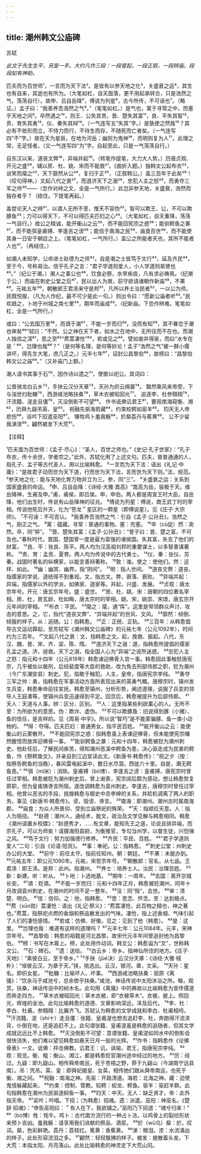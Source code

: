 ```yaml
---
---
---
```

title: 潮州韩文公庙碑
---



苏轼

*此文于先生生平，另是一手。大约凡作三段：一段冒起，一段正叙，一段辨庙。段段如有神助。*

匹夫而为百世师¹，一言而为天下法²。是皆有以参天地之化³，关盛衰之运⁴，其生也有自来，其逝也有所为。（大笔如杠，自天面落，更不用起承转合，只是浩然之气，荡荡自行）。故申、吕自岳降⁵，傅说为列星⁶，古今所传，不可诬也⁷。（略证。）孟子曰：“我善养吾浩然之气⁸。”（笔笔如杠。）是气也，寓于寻常之中，而塞乎天地之间⁹。卒然遇之¹⁰，则王、公失其贵，晋、楚失其富¹¹，良、平失其智¹²，贲、育失其勇¹³，仪、秦失其辩¹⁴。（一气连写五“失其”字。）是孰使之然哉¹⁵？其必有不依形而立，不恃力而行，不待生而存，不随死而亡者矣。（一气连写四“不”字。）故在天为星辰，在地为河岳；幽则为鬼神¹⁶，而明则复为人¹⁷。此理之常，无足怪者。（又一气连写四“为”字。自起至此，只是一气荡荡自行。）

自东汉以来，道丧文弊¹⁸，异端并起¹⁹。（转笔作提笔，大力大人势。）历唐贞观、开元之盛²⁰，辅以房、杜、姚、宋而不能救²¹。《曲折入题。）独韩文公起布衣²²，谈笑而麾之²³，天下靡然从公²⁴，复归于正²⁵，（正叙韩公。）盖三百年于此矣²⁶！（叹句得神。）文起八代之衰²⁷，而道济天下之溺²⁸，忠犯人主之怒²⁹，而勇夺三军之帅³⁰——（忽作对峙之文，全是一气所行。）此岂非参天地，关盛衰，浩然而独存者乎？（结住。下提笔再起。）

盖尝论天人之辨³¹，以谓人无所不至，惟天不容伪³²。智可以欺王、公，不可以欺豚鱼³³；力可以得天下，不可以得匹夫匹妇之心³⁴。（大笔如杠，自天重降，荡荡一气自行。）故公之精诚，能开衡山之云³⁵，而不能回宪宗之惑³⁶；能驯鳄鱼之暴³⁷，而不能弭皇甫镈、李逢吉之谤³⁸；能信于南海之民³⁹，庙食百世⁴⁰，而不能使其身一日安于朝廷之上。（笔笔如杠，一气所行。）盖公之所能者天也，其所不能者人也⁴¹。（再结住。）

如潮人未知学，公命进士赵德为之师⁴²。自是潮之士皆笃于文行⁴³，延及齐民⁴⁴，至于今，号称易治。信乎孔子之言：“君子学道则爱人，小人学道则易使也⁴⁵。”（纪公于潮。）潮人之事公也⁴⁶，饮食必祭，水旱疾疫，凡有求必祷焉。（纪潮于公。）而庙在刺史公堂之后⁴⁷，民以出人为艰，前守欲请诸朝作新庙⁴⁸，不果⁴⁹。元祐五年⁵⁰，朝散郎王君涤来守是邦⁵¹，凡所以养士治民者⁵²，一以公为师。民既悦服，（凡为人作纪，最不可少是此一句。）则出令曰：“愿新公庙者听⁵³。”民欢趋之，卜地于州城之南七里⁵⁴，期年而庙成⁵⁵。（纪新庙。下忽作辨难。笔笔如杠，全是一气所行。）

或曰：“公去国万里⁵⁶，而谪于潮⁵⁷，不能一岁而归⁵⁸。没而有知⁵⁹，其不眷恋于潮也审矣⁶⁰”轼曰：“不然。公之神在天下者，如水之在地中，无所往而不在也。而潮人独信之深⁶¹，思之至⁶²“焄蒿凄怆”⁶³，若或见之⁶⁴。譬如凿井得泉，而曰“水专在是＇⁶⁵，岂理也哉⁶⁶？”（是何等名理，是何等妙论！孟子“浩然之气”被一群小儒讲坏，得先生大笔，庶几正之。）元丰七年⁶⁷，诏封公昌黎伯⁶⁸，故榜曰：“昌黎伯韩文公之庙⁶⁹。”（又补庙门上额。）

潮人请书其事于石⁷⁰，因作诗以遗之⁷¹，使歌以祀公。其词曰：

公昔骑龙白云乡⁷²，手抉云汉分天章⁷³，天孙为织云绵裳⁷⁴。
飘然乘风来帝旁，下与浊世扫秕糠⁷⁵，西游咸池略扶桑⁷⁶，草木衣被昭回光⁷⁷。
追逐李、杜参翱翔⁷⁸，汗流籍、湜走且僵⁷⁹，灭没倒影不可望⁸⁰。
作书诋佛讥君王⁸¹，要观南海窥衡、湘⁸²，历舜九嶷吊英、皇⁸³。
祝融先驱海若藏⁸⁴，约束蛟鳄如驱羊⁸⁵。
钧天无人帝悲伤⁸⁶，讴吟下招遣巫阳⁸⁷。
犦牲鸡卜羞我觞⁸⁸，於粲荔丹与蕉黄⁸⁹。
公不少留我涕滂⁹⁰，翩然被发下大荒⁹¹。

【注释】

¹匹夫面为百世师：《孟子·尽心》：“圣人，百世之师也。”《史记·孔子世家》：“孔子布衣，传十余世，学者宗之。”此外，苏轼化用了上述文句。匹夫，普普通通的人，指孔子、孟子等古代圣人，用以比喻韩愈。
²一言而为天下法：语出《礼记·中庸》：“是故君子动而世为天下道，行而世为天下法，言而世为天下则。”法，规范。
³参天地之化：能与天地化育万物并立为三。参，同“三”。
⁴关盛衰之运：关系到国家盛衰的命运。
⁵申、吕自岳降：《诗经·大雅·嵩高》“嵩高为岳，骏极于天。维岳降神，生甫及申。”甫，甫侯，即吕侯。申，申伯。两人都是周宣王时大臣。自岳降，他们出生时，传说有山岳降神的征兆。
⁶傅说为列星：傅说，商王武丁时的宰相。传说他死后升天，化为“苍龙＂星区的一颗星（即傅说星）。见《庄子·大宗师》。
⁷不可诬：不可否认。
⁸我善养吾浩然之气：引自《孟子·公孙丑》。浩然之气，刚正之气。
⁹寓：蕴藏。寻常：普通的事物。塞：充塞。
¹⁰卒（cù促）然：突然。卒，同“猝”。
¹¹晋、楚失其富：《孟子·公孙丑》：“曾子曰：晋、楚之富，不可及也。”春秋时代，晋国、楚国曾一度是最为富强的诸侯国。失其富，失去了他们的财富。
¹²良、平：张良、陈平。两人均为汉高祖刘邦的重要谋士，以多智善谋著称。
¹³责、育：孟贲、夏育。两人均为传说中的古代勇士。
¹⁴仪、秦：张仪、苏秦。战国时著名的纵横家，以能言善辩著称。
¹⁵敦：谁。使之：使他们。然：这样、如此。
¹⁶幽：幽冥、幽界。指“阴间”。
¹⁷明：指人世间。
¹⁸道丧文弊：道丧，指儒家的学说、道统得不到重视。文，指古文。弊，衰落、衰败。
¹⁹异端并起：异端，指儒家以外的学派，如佛家、道家等。并起，兴盛、发展。
²⁰贞观：唐太宗年号。开元：唐玄宗年号。盛：盛世。
²¹房、杜、姚、宋：唐朝的四位著名宰相。房、杜，房玄龄、杜如晦，唐太宗时的宰相。姚、宋，姚崇、宋璟，唐玄宗开元年间的宰相。
²²布衣：平民。
²³麾之：麾，通“挥”。这里是带领群众声讨、攻击的意思。之，它，指代“道丧文弊”、“异端并起”的世风、文风。
²⁴靡然：倾倒、倾服的样子。从：追随。公：指韩愈。
²⁵正：正统、正轨。
²⁶三百年：从韩愈倡导古文运动算起，至苏轼写《潮州韩文公庙碑》的元祐七年（公元1092年），时间约为三百年。
²⁷文起八代之衰：文，指韩愈之文。起，挽救、振起。八代，东汉、魏、晋、宋、齐、梁、陈、隋。
²⁸道济天下之溺：道，指韩愈所提倡的儒家孔孟之道。济，拯救。天下之溺，指全国人心为“异端”之说所迷惑。
²⁹忠犯人主之怒：指元和十四年（公元819年）韩愈谏迎佛骨入宫一事。韩愈因此事触怒唐宪宗，几乎被处以极刑，后经裴度等大臣的救助，改为免去刑部侍郎之职，贬为潮州（今广东潮安县）刺史。犯，指敢于触犯。人主，皇帝，指唐宪宗李纯。
³⁰勇夺三军之帅：勇，指韩愈在军事活动方面所表现出来的英勇气概。唐穆宗时，镇州发生兵变，韩愈奉命前往宣抚。韩愈至镇州，分析形势，阐述道理，说服了兵变的领导人王庭凑等，使镇州兵变迅速得到平定。回京后，韩愈被提升为后部侍郞。
³¹天人：天道与人事。辨：区分、区别。
³²人：这里指某些利欲薰心的人。无所不至：为所欲为的意思。伪：欺诈、虚伪。
³³不可以欺豚鱼：旧说得到豚（小猪）、鱼的信任，是吉祥的。见《周易·中孚》。所以说“智巧”是不能蒙骗豚、鱼一类小动物的。
³⁴得：夺得。匹夫匹妇：普通男女，指平民百姓。
³⁵能开衡山之云：能使衡山的云雾散开。
³⁶不能回宪宗之惑：指韩愈虽上表谏迎佛骨，但未能使宪宗幡然醒悟而放弃迎佛骨一事。
³⁷能驯鳄鱼之暴：元和十四年，韩愈被贬为潮州刺史。他赴任后，了解民间疾苦，得知潮州恶溪中鳄鱼为患，决心驱走成为民害的鳄鱼，作《祭鳄鱼文》，并亲自到江边宣读此文。《新唐书·韩愈传》：“祝之夕（按：指祭告鳄鱼的当晚），暴风雷电起溪中，数日水尽涸，西徙六十里。自是，潮无鳄鱼患。”
³⁸弭（mǐ米）：消除。皇甫镈（bó博）、李逢吉之谤：皇甫镈，唐宪宗时曾任过宰相。韩愈被贬为潮州剌史后，曾上谢表，宪宗阅后颇为感动，想让韩愈恢复原职，但为皇甫铸谗言所阻，遂改调韩愈为袁州刺史。李逢吉，唐穆宗时曾任过宰相。他曾以恶劣的手段，挑拨韩愈与御史中丞李绅的关系，并趁机调离了两人的职务。事见《新唐书·韩愈传》。谤，毁谤、谗言。
³⁹南海：即潮州。潮州古时属南海郡。
⁴⁰庙食：为众人所景仰、受到立庙祭祀的殊荣。
⁴¹天：指顺应天意。人：指人为阻挠。
⁴²赵德：潮州人，通经术，能文，政治及文学见解与韩愈相同。韩愈《潮州请置乡校牒》：“赵德秀才，……有文章，能知先王之道，论说且排异端，而宗孔子，可以为师矣！请摄海阳县尉，为衡推官，专勾当州学，以督生徒，兴恺悌之风。
⁴³笃于文行：努力加强德行修养。
⁴⁴齐民：平民、百姓。
⁴⁵“君子学道则爱人”二句：引自《论语·阳货》。
⁴⁶事：奉祀。公：指韩愈。
⁴⁷刺史公堂：州刺史办公的大堂。
⁴⁸前守：前任太守。指前任知州。朝：朝廷。
⁴⁹不果：未能办到。
⁵⁰元祐五年：即公元1090年。元祐，宋哲宗年号。
⁵¹朝散郎：官名，从七品。王君涤：即王涤。是邦：此州。指潮州。
⁵²养士：培养士人。治民：治理百姓。
⁵³新：新建。听：听从。
⁵⁴卜地：卜选地基。
⁵⁵期年：一周年。
⁵⁶去国：离开京城长安。
⁵⁷谪：贬谪。
⁵⁸不能一岁而归：元和十四年正月，韩愈被贬潮州，同年十月改调袁州刺史，在潮州的时间不足一整年。
⁵⁹没：同“殁”，去世。
⁶⁰审：清楚、明白。
⁶¹信：信仰。之：他，指韩愈。
⁶²思：思念、怀念。至：达到极点。
⁶³焄（xūn勋）蒿凄怆：语出《礼记·祭义》：“焄蒿凄怆，此百物之精也，神之著也。”焄蒿，指祭祀点燃的香烟和祭品散发出的气味。凄怆，指上述香烟、气味引起了人们的凄怆感情。
⁶⁴若或：仿佛、好像。见之：见到了他（韩愈）。
⁶⁵是：这里。
⁶⁶岂理也哉：难道有这样的道理吗？
⁶⁷元丰七年：公元1084年。元丰，宋神宗年号。
⁶⁸昌黎伯：韩愈的祖籍是河北昌黎，故宋代元丰年间曾追封他为昌黎伯。
⁶⁹榜：书写在木匾上。榜，此处用作动词。韩文公：韩愈谥为“文”，世称韩文公。
⁷⁰石：碑石。
⁷¹遗：送给。
⁷²白云乡：帝乡。指神仙所住的地方。《庄子·天地》：“乘彼白云，至于帝乡。”
⁷³手抉（jüé决）云汉分天章：《诗经·大雅·棫朴》：“倬彼云汉，为章于天。”挟，挑选出。云汉，银河。章，文采。
⁷⁴天孙：星名。即织女星。
⁷⁵秕糠：比喻坏人、坏事。
⁷⁶西游咸池略扶桑：屈原《离骚》：“饮余马于咸池兮，总余辔乎扶桑。”咸池，神话传说中太阳沐浴之所。略，观赏。扶桑，神话传说中的树木名。此句用《离骚》中的典故以比喻韩愈为宣传儒道而奔走四方。
⁷⁷草木衣被昭回光：草木衣被，即“衣被草木”。衣被，披上。照回光，辉煌的金池。此句比喻韩愈的道德、文章影响深远，泽及后代。
⁷⁸李、杜：李白、杜甫。参翱翔：比翼齐飞。苏轼认为韩愈的文学成就和李白、杜甫相埒。
⁷⁹汗流籍、湜（shí十）走且僵：张籍、皇甫湜也想去追赶李、杜，奔跑得汗流浃背，仆倒在地，还是追赶不上。此句谓张籍、皇甫湜虽是韩愈的追随者，但其文学成就远远比不上韩愈。
⁸⁰灭没倒影不可望：意谓张籍、皇甫湜如同水中的倒影会很快消失，他们难以望见韩愈如悬天日月一般的光辉。
⁸¹作书：指韩愈作《论佛骨表》一文。诋佛：抨击佛教。讥君王：讥，讽喻。君王，指唐宪宗李纯。
⁸²观：观览。衡、粗：衡山、湘江，都是韩愈贬官潮州途中经过的地方。
⁸³历：经过。九嶷：即九嶷山。相传舜帝南巡，死于苍梧之野，莽于九嶷山（今湖南宁远县南）。吊：凭吊。英、皇：即舜妃娥皇、女英，相传她们跟从舜帝南巡，也死于衡、湘之间。
⁸⁴祝融：南海之神。先驱：开路清道。海若：北海之神。藏：迫使鬼怪躲藏起来。
⁸⁵约束：控制、管教。较鳄：蛟龙、鳄鱼。驱羊：驱赶羊群。此句指韩愈在潮州为民驱逐鲟鱼一事。
⁸⁶钧天：中天。无人：缺乏贤才。帝：此外指天帝。
⁸⁷讴吟；吟唱。下招；（为韩愈）招魂。遗：派遣。巫阳：神巫名。《楚辞·招魂》：“帝告巫阳曰：＂有人在下，我欲辅之。”巫阳乃下招道：“魂兮归来！”
⁸⁸（bó博）牲：牦牛。鸡卜：古代南方流行的一种占卜法，以鸡骨上的裂纹形状来预卜吉凶。羞我觞：请享用我们进献的祭品、酒浆。
⁸⁹於（wū乌）粲：於，叹词。粲，色彩鲜艳。荔丹：荔枝红。蕉黄：香蕉黄。
⁹⁰涕：眼泪。滂：水流涌出的样子。此处形容流泪之多。
⁹¹顧然：轻轻飘拂的样子。被发：披散着头发。下大荒：本指太阳、月亮落山。此处比喻韩愈的神灵走下大荒山冈。